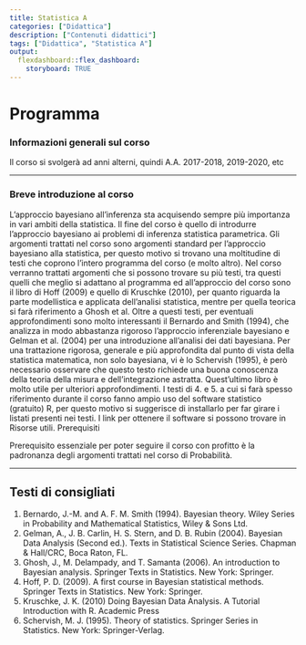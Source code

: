 ```yaml
---
title: Statistica A
categories: ["Didattica"]
description: ["Contenuti didattici"]
tags: ["Didattica", "Statistica A"]
output: 
  flexdashboard::flex_dashboard:
    storyboard: TRUE
---
```


# Programma

### Informazioni generali sul corso

Il corso si svolgerà ad anni alterni, quindi A.A. 2017-2018, 2019-2020, etc

---

### Breve introduzione al corso

L’approccio bayesiano all’inferenza sta acquisendo sempre più importanza in vari ambiti della statistica. Il fine del corso è quello di introdurre l’approccio bayesiano ai problemi di inferenza statistica parametrica. Gli argomenti trattati nel corso sono argomenti standard per l’approccio bayesiano alla statistica, per questo motivo si trovano una moltitudine di testi che coprono l’intero programma del corso (e molto altro). Nel corso verranno trattati argomenti che si possono trovare su più testi, tra questi quelli che meglio si adattano al programma ed all’approccio del corso sono il libro di Hoff (2009) e quello di Kruschke (2010), per quanto riguarda la parte modellistica e applicata dell’analisi statistica, mentre per quella teorica si farà riferimento a Ghosh et al. Oltre a questi testi, per eventuali approfondimenti sono molto interessanti il Bernardo and Smith (1994), che analizza in modo abbastanza rigoroso l’approccio inferenziale bayesiano e Gelman et al. (2004) per una introduzione all’analisi dei dati bayesiana. Per una trattazione rigorosa, generale e più approfondita dal punto di vista della statistica matematica, non solo bayesiana, vi è lo Schervish (1995), è però necessario osservare che questo testo richiede una buona conoscenza della teoria della misura e dell’integrazione astratta. Quest’ultimo libro è molto utile per ulteriori approfondimenti. I testi di 4. e 5. a cui si farà spesso riferimento durante il corso fanno ampio uso del software statistico (gratuito) R, per questo motivo si suggerisce di installarlo per far girare i listati presenti nei testi. I link per ottenere il software si possono trovare in Risorse utili.
Prerequisiti

Prerequisito essenziale per poter seguire il corso con profitto è la padronanza degli argomenti trattati nel corso di Probabilità.

---

## Testi di consigliati

1. Bernardo, J.-M. and A. F. M. Smith (1994). Bayesian theory. Wiley Series in Probability and Mathematical Statistics, Wiley & Sons Ltd.
2. Gelman, A., J. B. Carlin, H. S. Stern, and D. B. Rubin (2004). Bayesian Data Analysis (Second ed.). Texts in Statistical Science Series. Chapman & Hall/CRC, Boca Raton, FL. 
3. Ghosh, J., M. Delampady, and T. Samanta (2006). An introduction to Bayesian analysis. Springer Texts in Statistics. New York: Springer.
4. Hoff, P. D. (2009). A first course in Bayesian statistical methods. Springer Texts in Statistics. New York: Springer.
5. Kruschke, J. K. (2010) Doing Bayesian Data Analysis. A Tutorial Introduction with R. Academic Press
6. Schervish, M. J. (1995). Theory of statistics. Springer Series in Statistics. New York: Springer-Verlag.



